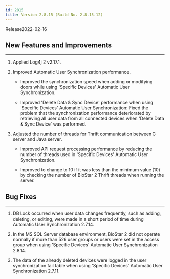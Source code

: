 ```yaml
---
id: 2815
title: Version 2.8.15 (Build No. 2.8.15.12)
---
```


Release<Separator/>2022-02-16

## New Features and Improvements

---

1. Applied Log4j 2 v2.17.1.

1. Improved Automatic User Synchronization performance.

    * Improved the synchronization speed when adding or modifying doors while using 'Specific Devices' Automatic User Synchronization.
    
    * Improved 'Delete Data & Sync Device' performance when using 'Specific Devices' Automatic User Synchronization: Fixed the problem that the synchronization performance deteriorated by retrieving all user data from all connected devices when 'Delete Data & Sync Device' was performed.

1. Adjusted the number of threads for Thrift communication between C server and Java server.

    * Improved API request processing performance by reducing the number of threads used in 'Specific Devices' Automatic User Synchronization.

    * Improved to change to 10 if it was less than the minimum value (10) by checking the number of BioStar 2 Thrift threads when running the server.


## Bug Fixes

---

<BugLists>

1. DB Lock occurred when user data changes frequently, such as adding, deleting, or editing, were made in a short period of time during Automatic User Synchronization <Badge>2.7.14</Badge>.

1. In the MS SQL Server database environment, BioStar 2 did not operate normally if more than 526 user groups or users were set in the access group when using 'Specific Devices' Automatic User Synchronization <Badge>2.8.14</Badge>.

1. The data of the already deleted devices were logged in the user synchronization fail table when using 'Specific Devices' Automatic User Synchronization <Badge>2.7.11</Badge>.

</BugLists>